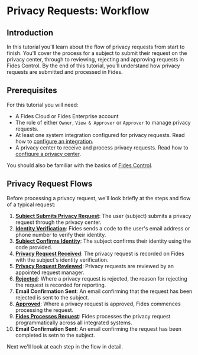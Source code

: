 
# Privacy Requests: Workflow

<TutorialKey duration="4" product="Fides" topic="Privacy Requests"/>

## Introduction
In this tutorial you'll learn about the flow of privacy requests from start to finish.  You'll cover the process for a subject to submit their request on the privacy center, through to reviewing, rejecting and approving requests in Fides Control. By the end of this tutorial, you'll understand how privacy requests are submitted and processed in Fides.

## Prerequisites

For this tutorial you will need:

* A Fides Cloud or Fides Enterprise account
* The role of either `Owner`, `View & Approver` or `Approver` to manage privacy requests.
* At least one system integration configured for privacy requests. Read how to [configure an integration](privacy-requests-configure-integrations).
* A privacy center to receive and process privacy requests. Read how to [configure a privacy center](#LINK).

You should also be familiar with the basics of [Fides Control](#LINK).

## Privacy Request Flows

Before processing a privacy request, we'll look briefly at the steps and flow of a typical request:

<Screenshot img="/assets/img/tutorials/privacy-requests-request-flow.gif" description="Typical data privacy request flow" />

1. **[Subject Submits Privacy Request](privacy-requests-workflow/privacy-requests-submitting-requests)**: The user (subject) submits a privacy request through the privacy center.
2. **[Identity Verification](privacy-requests-workflow/privacy-requests-submitting-requests#subject-identity-verification)**: Fides sends a code to the user's email address or phone number to verify their identity.
3. **[Subject Confirms Identity](privacy-requests-workflow/privacy-requests-submitting-requests#subject-identity-verification)**: The subject confirms their identity using the code provided.
4. **[Privacy Request Received](privacy-requests-workflow/privacy-requests-reviewing-requests)**: The privacy request is recorded on Fides with the subject's identity verification.
5. **[Privacy Request Reviewed](privacy-requests-workflow/privacy-requests-reviewing-requests)**: Privacy requests are reviewed by an appointed request manager.
6. **[Rejected](privacy-requests-workflow/privacy-requests-rejecting-requests)**: Where a privacy request is rejected, the reason for rejecting the request is recorded for reporting.
7. **Email Confirmation Sent**: An email confirming that the request has been rejected is sent to the subject.
8. **[Approved](privacy-requests-workflow/privacy-requests-approving-requests)**: Where a privacy request is approved, Fides commences processing the request.
9. **[Fides Processes Request](privacy-requests-workflow/privacy-requests-approving-requests#process-after-approving-request)**: Fides processes the privacy request programmatically across all integrated systems.
10. **Email Confirmation Sent**: An email confirming the request has been completed is setn to the subject.

Next we'll look at each step in the flow in detail.